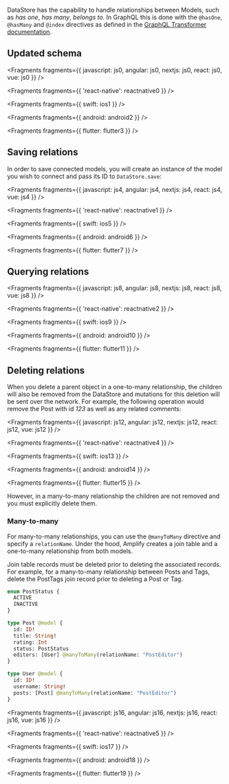 DataStore has the capability to handle relationships between Models, such as _has one_, _has many_, _belongs to_. In GraphQL this is done with the `@hasOne`, `@hasMany` and `@index` directives as defined in the [GraphQL Transformer documentation](/gen1/[platform]/build-a-backend/graphqlapi/data-modeling/).

## Updated schema


<Fragments
  fragments={{
    javascript: js0,
    angular: js0,
    nextjs: js0,
    react: js0,
    vue: js0
  }}
/>


<Fragments fragments={{ 'react-native': reactnative0 }} />


<Fragments fragments={{ swift: ios1 }} />


<Fragments fragments={{ android: android2 }} />


<Fragments fragments={{ flutter: flutter3 }} />

## Saving relations

In order to save connected models, you will create an instance of the model you wish to connect and pass its ID to `DataStore.save`:


<Fragments
  fragments={{
    javascript: js4,
    angular: js4,
    nextjs: js4,
    react: js4,
    vue: js4
  }}
/>


<Fragments fragments={{ 'react-native': reactnative1 }} />


<Fragments fragments={{ swift: ios5 }} />


<Fragments fragments={{ android: android6 }} />


<Fragments fragments={{ flutter: flutter7 }} />

## Querying relations


<Fragments
  fragments={{
    javascript: js8,
    angular: js8,
    nextjs: js8,
    react: js8,
    vue: js8
  }}
/>


<Fragments fragments={{ 'react-native': reactnative2 }} />


<Fragments fragments={{ swift: ios9 }} />


<Fragments fragments={{ android: android10 }} />


<Fragments fragments={{ flutter: flutter11 }} />

## Deleting relations

When you delete a parent object in a one-to-many relationship, the children will also be removed from the DataStore and mutations for this deletion will be sent over the network. For example, the following operation would remove the Post with id _123_ as well as any related comments:


<Fragments
  fragments={{
    javascript: js12,
    angular: js12,
    nextjs: js12,
    react: js12,
    vue: js12
  }}
/>


<Fragments fragments={{ 'react-native': reactnative4 }} />


<Fragments fragments={{ swift: ios13 }} />


<Fragments fragments={{ android: android14 }} />


<Fragments fragments={{ flutter: flutter15 }} />

However, in a many-to-many relationship the children are not removed and you must explicitly delete them.

### Many-to-many

For many-to-many relationships, you can use the `@manyToMany` directive and specify a `relationName`. Under the hood, Amplify creates a join table and a one-to-many relationship from both models.

<Callout warning>

Join table records must be deleted prior to deleting the associated records. For example, for a many-to-many relationship between Posts and Tags, delete the PostTags join record prior to deleting a Post or Tag.

</Callout>

```graphql
enum PostStatus {
  ACTIVE
  INACTIVE
}

type Post @model {
  id: ID!
  title: String!
  rating: Int
  status: PostStatus
  editors: [User] @manyToMany(relationName: "PostEditor")
}

type User @model {
  id: ID!
  username: String!
  posts: [Post] @manyToMany(relationName: "PostEditor")
}
```


<Fragments
  fragments={{
    javascript: js16,
    angular: js16,
    nextjs: js16,
    react: js16,
    vue: js16
  }}
/>


<Fragments fragments={{ 'react-native': reactnative5 }} />


<Fragments fragments={{ swift: ios17 }} />


<Fragments fragments={{ android: android18 }} />


<Fragments fragments={{ flutter: flutter19 }} />
